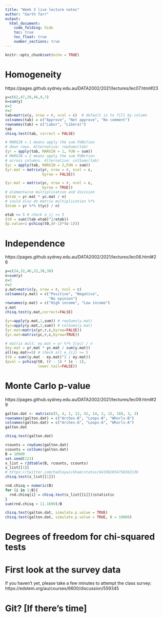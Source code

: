 ```yaml
---
title: "Week 3 live lecture notes"
author: "Garth Tarr"
output:
  html_document:
    code_folding: hide
    toc: true
    toc_float: true
    number_sections: true
---
```


```r
knitr::opts_chunk$set(echo = TRUE)
```

# Homogeneity

https://pages.github.sydney.edu.au/DATA2002/2021/lectures/lec07.html#23

```r
y=c(62,47,29,46,9,7)
n=sum(y)
c=3
r=2
tab=matrix(y, nrow = r, ncol = c)  # default is to fill by column
colnames(tab) = c("Approve", "Not approve", "No comment")
rownames(tab) = c("Labor", "Liberal")
tab
chisq.test(tab, correct = FALSE)
```


```r
# MARGIN = 1 means apply the sum FUNction 
# down rows. Alternative: rowSums(tab)
(yr = apply(tab, MARGIN = 1, FUN = sum)) 
# MARGIN = 2 means apply the sum FUNction 
# across columns. Alternative: colSums(tab)
(yc = apply(tab, MARGIN = 2,FUN = sum))
(yr.mat = matrix(yr, nrow = r, ncol = c, 
                 byrow = FALSE))
```


```r
(yc.mat = matrix(yc, nrow = r, ncol = c,
                 byrow = TRUE))
# elementwise multiplication and division
(etab = yr.mat * yc.mat / n) 
# could also do matrix multiplication %*%
(etab = yr %*% t(yc) / n)
```

```r
etab >= 5 # check e_ij >= 5
(t0 = sum((tab-etab)^2/etab))
(p.value=1-pchisq(t0,(r-1)*(c-1)))
```

# Independence

https://pages.github.sydney.edu.au/DATA2002/2021/lectures/lec08.html#26


```r
y=c(24,32,46,22,38,38)
n=sum(y)
c=3
r=2
y.mat=matrix(y, nrow = r, ncol = c)
colnames(y.mat) = c("Positive", "Negative", 
                    "No opinion")
rownames(y.mat) = c("High income", "Low income")
y.mat
chisq.test(y.mat,correct=FALSE)
```


```r
(yr=apply(y.mat,1,sum)) # rowSums(y.mat)
(yc=apply(y.mat,2,sum)) # colSums(y.mat)
(yr.mat=matrix(yr,r,c,byrow=FALSE))
(yc.mat=matrix(yc,r,c,byrow=TRUE))
```

```r
# matrix mult: ey.mat = yr %*% t(yc) / n
(ey.mat = yr.mat * yc.mat / sum(y.mat)) 
all(ey.mat>=5) # check all e_{ij} >= 5
(t0 = sum((y.mat - ey.mat)^2 / ey.mat))
(pval = pchisq(t0, (r - 1) * (c - 1), 
               lower.tail=FALSE))
```

# Monte Carlo p-value

https://pages.github.sydney.edu.au/DATA2002/2021/lectures/lec09.html#29

```r
galton.dat <- matrix(c(5, 4, 1, 12, 42, 14, 2, 15, 10), 3, 3)
rownames(galton.dat) = c("Arches-B", "Loops-B", "Whorls-B")
colnames(galton.dat) = c("Arches-A", "Loops-A", "Whorls-A")
galton.dat
```

```r
chisq.test(galton.dat)
```

```r
rcounts = rowSums(galton.dat)
ccounts = colSums(galton.dat)
B = 10000
set.seed(123)
x_list = r2dtable(B, rcounts, ccounts)
x_list[[1]]
# https://twitter.com/hadleywickham/status/643381054758363136
chisq.test(x_list[[1]])
```


```r
rnd.chisq = numeric(B)
for (i in 1:B){
  rnd.chisq[i] = chisq.test(x_list[[i]])$statistic
}
sum(rnd.chisq > 11.1699)/B
```



```r
chisq.test(galton.dat, simulate.p.value = TRUE)
chisq.test(galton.dat, simulate.p.value = TRUE, B = 10000)
```


# Degrees of freedom for chi-squared tests


# First look at the survey data

If you haven't yet, please take a few minutes to attempt the class survey: https://edstem.org/au/courses/6600/discussion/559345

# Git? [If there's time]
